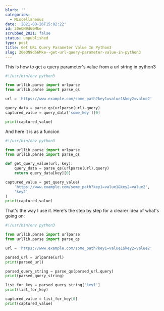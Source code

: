 ```yaml
---
blurb: ''
categories:
  - Miscellaneous
date: '2021-08-26T15:02:22'
id: 20eON9d66Mke
scrubbed_2021: false
status: unpublished
type: post
title: Get URL Query Parameter Value In Python3
slug: 20eON9d66Mke--get-url-query-parameter-value-in-python3
---
```


This is how to get a query parameter's value from a url string in python3


```python
#!/usr/bin/env python3 

from urllib.parse import urlparse
from urllib.parse import parse_qs

url = 'https://www.example.com/some_path?key1=value1&key2=value2'

query_data = parse_qs(urlparse(url).query)
captured_value = query_data['some_key'][0]

print(captured_value)
```

And here it is as a funcion

```python
#!/usr/bin/env python3

from urllib.parse import urlparse
from urllib.parse import parse_qs

def get_query_value(url, key):
    query_data = parse_qs(urlparse(url).query)
    return query_data[key][0]

captured_value = get_query_value(
    'https://www.example.com/some_path?key1=value1&key2=value2',
    'key2'
)
print(captured_value)
```


That's the way I use it. Here's the step by step for a clearer idea of what's going on:


```python
#!/usr/bin/env python3 

from urllib.parse import urlparse
from urllib.parse import parse_qs

url = 'https://www.example.com/some_path?key1=value1&key2=value2'

parsed_url = urlparse(url)
print(parsed_url)

parsed_query_string = parse_qs(parsed_url.query)
print(parsed_query_string)

list_for_key = parsed_query_string['key1']
print(list_for_key)

captured_value = list_for_key[0]
print(captured_value)
```
